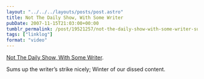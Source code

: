```yaml
---
layout: "../../../layouts/posts/post.astro"
title: Not The Daily Show, With Some Writer
pubDate: 2007-11-15T21:03:00+00:00
tumblr_permalink: /post/19521257/not-the-daily-show-with-some-writer-sums-up-the
tags: ["linklog"]
format: "video"
---
```



<YouTube id="https://www.youtube.com/watch?v=PzRHlpEmr0w" />

[Not The Daily Show, With Some Writer][1].

Sums up the writer&rsquo;s strike nicely; Winter of our dissed content.

[1]: https://www.youtube.com/watch?v=PzRHlpEmr0w
